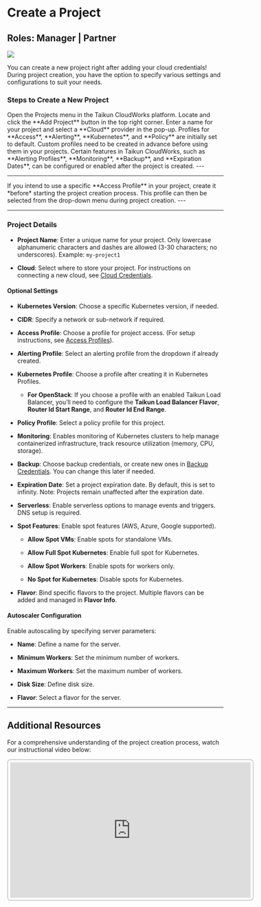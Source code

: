 # Create a Project


## Roles: Manager | Partner

<Frame caption="Create a Project">
  <img src="https://mintlify.s3-us-west-1.amazonaws.com/taikuncloud/images/create.a.project.webp" />
</Frame>


You can create a new project right after adding your cloud credentials! During project creation, you have the option to specify various settings and configurations to suit your needs.

### Steps to Create a New Project

<Accordion title="Steps to Create a New Project" icon="gear">
  <Steps>
    <Step title="Go to the Projects menu in Taikun CloudWorks">
      Open the Projects menu in the Taikun CloudWorks platform.
    </Step>
    <Step title="Click the Add Project button">
      Locate and click the **Add Project** button in the top right corner.
    </Step>
    <Step title="Specify Project Name and Cloud">
      Enter a name for your project and select a **Cloud** provider in the pop-up.
    </Step>
  </Steps>

  <Tip title="Optional: Configure Profiles">
    Profiles for **Access**, **Alerting**, **Kubernetes**, and **Policy** are initially set to default. Custom profiles need to be created in advance before using them in your projects.
  </Tip>
</Accordion>

<Tip>
Certain features in Taikun CloudWorks, such as **Alerting Profiles**, **Monitoring**, **Backup**, and **Expiration Dates**, can be configured or enabled after the project is created.
</Tip>
---

***
<Warning>
If you intend to use a specific **Access Profile** in your project, create it *before* starting the project creation process. This profile can then be selected from the drop-down menu during project creation.
</Warning>
---

***

### Project Details

* **Project Name**: Enter a unique name for your project. Only lowercase alphanumeric characters and dashes are allowed (3-30 characters; no underscores). Example: `my-project1`

* **Cloud**: Select where to store your project. For instructions on connecting a new cloud, see [Cloud Credentials](#cloud-credentials).

#### Optional Settings

* **Kubernetes Version**: Choose a specific Kubernetes version, if needed.

* **CIDR**: Specify a network or sub-network if required.

* **Access Profile**: Choose a profile for project access. (For setup instructions, see [Access Profiles](#access-profiles)).

* **Alerting Profile**: Select an alerting profile from the dropdown if already created.

* **Kubernetes Profile**: Choose a profile after creating it in Kubernetes Profiles.

  * **For OpenStack**: If you choose a profile with an enabled Taikun Load Balancer, you’ll need to configure the **Taikun Load Balancer Flavor**, **Router Id Start Range**, and **Router Id End Range**.

* **Policy Profile**: Select a policy profile for this project.

* **Monitoring**: Enables monitoring of Kubernetes clusters to help manage containerized infrastructure, track resource utilization (memory, CPU, storage).

* **Backup**: Choose backup credentials, or create new ones in [Backup Credentials](#backup-credentials). You can change this later if needed.

* **Expiration Date**: Set a project expiration date. By default, this is set to infinity. Note: Projects remain unaffected after the expiration date.

* **Serverless**: Enable serverless options to manage events and triggers. DNS setup is required.

* **Spot Features**: Enable spot features (AWS, Azure, Google supported).

  * **Allow Spot VMs**: Enable spots for standalone VMs.

  * **Allow Full Spot Kubernetes**: Enable full spot for Kubernetes.

  * **Allow Spot Workers**: Enable spots for workers only.

  * **No Spot for Kubernetes**: Disable spots for Kubernetes.

* **Flavor**: Bind specific flavors to the project. Multiple flavors can be added and managed in **Flavor Info**.

#### Autoscaler Configuration

Enable autoscaling by specifying server parameters:

* **Name**: Define a name for the server.

* **Minimum Workers**: Set the minimum number of workers.

* **Maximum Workers**: Set the maximum number of workers.

* **Disk Size**: Define disk size.

* **Flavor**: Select a flavor for the server.

***
## Additional Resources

For a comprehensive understanding of the project creation process, watch our instructional video below:

<div style="border: 2px solid #ccc; border-radius: 8px; padding: 5px; width: fit-content; margin: auto;">
  <iframe
    width="560"
    height="315"
    src="https://www.youtube.com/embed/XUFtmCr01Lc?start=54"
    title="YouTube video player"
    frameborder="0"
    allow="accelerometer; autoplay; clipboard-write; encrypted-media; gyroscope; picture-in-picture"
    allowfullscreen
  ></iframe>
</div>

